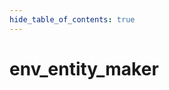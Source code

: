 ```yaml
---
hide_table_of_contents: true
---
```


<!---
!!!!!!
THIS PAGE IS AUTOGENERATED FROM GAME FGD DEFINITIONS!
DO NOT EDIT MANUALLY!
!!!!!!

In order to make edits, you can make an annotation file in /fgd_dump_overrides
-->


# env_entity_maker



<Tabs queryString="game">
    
<TabItem value="cs2" label="Counter-Strike 2">
    <CS2Page />
</TabItem>

<TabItem value="steamvr" label="SteamVR Home">
    <STEAMVRPage />
</TabItem>

<TabItem value="dota2" label="Dota 2">
    <DOTA2Page />
</TabItem>

<TabItem value="hla" label="Half-Life: Alyx">
    <HLAPage />
</TabItem>

</Tabs>
